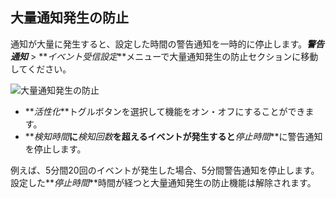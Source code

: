 ## 大量通知発生の防止

通知が大量に発生すると、設定した時間の警告通知を一時的に停止します。**_警告通知_** > **_イベント受信設定_**メニューで大量通知発生の防止セクションに移動してください。

![大量通知発生の防止](/img/set-event-huge-message.png)

-   **_活性化_**トグルボタンを選択して機能をオン・オフにすることができます。
-   **_検知時間_**に**_検知回数_**を超えるイベントが発生すると**_停止時間_**に警告通知を停止します。

例えば、5分間20回のイベントが発生した場合、5分間警告通知を停止します。設定した**_停止時間_**時間が経つと大量通知発生の防止機能は解除されます。
